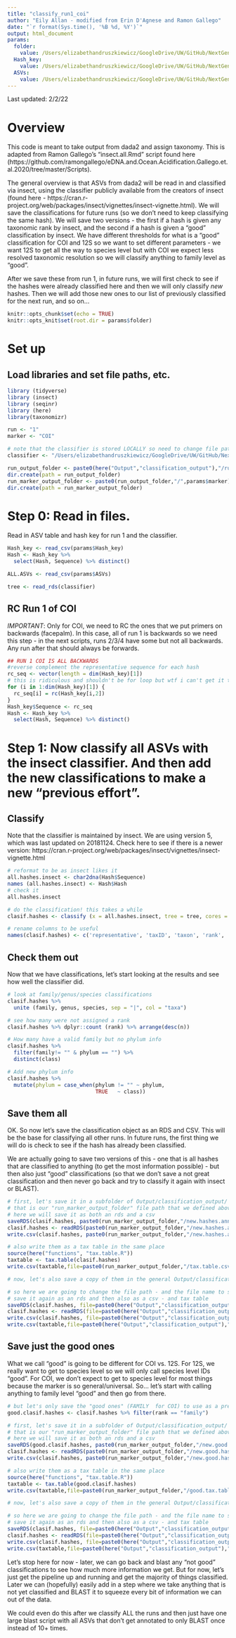 ```yaml
---
title: "classify_run1_coi"
author: "Eily Allan - modified from Erin D'Agnese and Ramon Gallego"
date: "`r format(Sys.time(), '%B %d, %Y')`"
output: html_document
params: 
  folder:
    value: /Users/elizabethandruszkiewicz/GoogleDrive/UW/GitHub/NextGenNEPA_EA/Output/classification_output/run1_20211117/COI
  Hash_key:
    value: /Users/elizabethandruszkiewicz/GoogleDrive/UW/GitHub/NextGenNEPA_EA/Output/dada2_output/run1_20211117/COI/hash_key.csv
  ASVs: 
    value: /Users/elizabethandruszkiewicz/GoogleDrive/UW/GitHub/NextGenNEPA_EA/Output/dada2_output/run1_20211117/COI/ASV_table.csv
---
```


Last updated: 2/2/22

# Overview

This code is meant to take output from dada2 and assign taxonomy. This is adapted from Ramon Gallego's "insect.all.Rmd" script found here (https://github.com/ramongallego/eDNA.and.Ocean.Acidification.Gallego.et.al.2020/tree/master/Scripts). 

The general overview is that ASVs from dada2 will be read in and classified via insect, using the classifier publicly available from the creators of insect (found here - https://cran.r-project.org/web/packages/insect/vignettes/insect-vignette.html). We will save the classifications for future runs (so we don't need to keep classifying the same hash). We will save two versions - the first if a hash is given any taxonomic rank by insect, and the second if a hash is given a "good" classification by insect. We have different thresholds for what is a "good" classification for COI and 12S so we want to set different parameters - we want 12S to get all the way to species level but with COI we expect less resolved taxonomic resolution so we will classify anything to family level as "good".

After we save these from run 1, in future runs, we will first check to see if the hashes were already classified here and then we will only classify *new* hashes. Then we will add those new ones to our list of previously classified for the next run, and so on...
 
```r
knitr::opts_chunk$set(echo = TRUE)
knitr::opts_knit$set(root.dir = params$folder)
```

# Set up

## Load libraries and set file paths, etc.

```r
library (tidyverse)
library (insect)
library (seqinr)
library (here)
library(taxonomizr)

run <- "1"
marker <- "COI"

# note that the classifier is stored LOCALLY so need to change file path 
classifier <- "/Users/elizabethandruszkiewicz/GoogleDrive/UW/GitHub/NextGenNEPA_LOCAL/Input/classifiers/classifier_COI_v5.rds"

run_output_folder <- paste0(here("Output","classification_output"),"/run",params$run) 
dir.create(path = run_output_folder)
run_marker_output_folder <- paste0(run_output_folder,"/",params$marker)
dir.create(path = run_marker_output_folder)
```


# Step 0: Read in files.

Read in ASV table and hash key for run 1 and the classifier.

```r

Hash_key <- read_csv(params$Hash_key)
Hash <- Hash_key %>%
  select(Hash, Sequence) %>% distinct()

ALL.ASVs <- read_csv(params$ASVs)

tree <- read_rds(classifier)

```

## RC Run 1 of COI

*IMPORTANT*: Only for COI, we need to RC the ones that we put primers on backwards (facepalm). In this case, all of run 1 is backwards so we need this step - in the next scripts, runs 2/3/4 have some but not all backwards. Any run after that should always be forwards.  

```r

## RUN 1 COI IS ALL BACKWARDS
#reverse complement the representative sequence for each hash
rc_seq <- vector(length = dim(Hash_key)[1])
# this is ridiculous and shouldn't be for loop but wtf i can't get it to work
for (i in 1:dim(Hash_key)[1]) {
  rc_seq[i] = rc(Hash_key[i,2])
}
Hash_key$Sequence <- rc_seq
Hash <- Hash_key %>%
  select(Hash, Sequence) %>% distinct()
```


# Step 1: Now classify all ASVs with the insect classifier. And then add the new classifications to make a new "previous effort".

## Classify 

Note that the classifier is maintained by insect. We are using version 5, which was last updated on 20181124. Check here to see if there is a newer version: https://cran.r-project.org/web/packages/insect/vignettes/insect-vignette.html

```r

# reformat to be as insect likes it
all.hashes.insect <- char2dna(Hash$Sequence)
names (all.hashes.insect) <- Hash$Hash
# check it
all.hashes.insect

# do the classification! this takes a while
clasif.hashes <- classify (x = all.hashes.insect, tree = tree, cores = 4)

# rename columns to be useful
names(clasif.hashes) <- c('representative', 'taxID', 'taxon', 'rank', 'score', 'kingdom', 'phylum', 'class', 'order', 'family', 'genus', 'species')

```

## Check them out
Now that we have classifications, let's start looking at the results and see how well the classifier did.

```r

# look at family/genus/species classifications
clasif.hashes %>% 
  unite (family, genus, species, sep = "|", col = "taxa")

# see how many were not assigned a rank
clasif.hashes %>% dplyr::count (rank) %>% arrange(desc(n))

# How many have a valid family but no phylum info
clasif.hashes %>% 
  filter(family!= "" & phylum == "") %>% 
  distinct(class) 

# Add new phylum info
clasif.hashes %>% 
  mutate(phylum = case_when(phylum != "" ~ phylum,
                            TRUE   ~ class))

```

## Save them all

OK. So now let's save the classification object as an RDS and CSV. This will be the base for classifying all other runs. In future runs, the first thing we will do is check to see if the hash has already been classified. 

We are actually going to save two versions of this - one that is all hashes that are classified to anything (to get the most information possible) - but then also just "good" classifications (so that we don't save a not great classification and then never go back and try to classify it again with insect or BLAST). 

```r

# first, let's save it in a subfolder of Output/classification_output/ and the run - so we know what was classified only from run 1
# that is our "run_marker_output_folder" file path that we defined above
# here we will save it as both an rds and a csv 
saveRDS(clasif.hashes, paste0(run_marker_output_folder,"/new.hashes.annotated.rds"))
clasif.hashes <- readRDS(paste0(run_marker_output_folder,"/new.hashes.annotated.rds"))
write.csv(clasif.hashes, paste0(run_marker_output_folder,"/new.hashes.annotated.csv"))

# also write them as a tax table in the same place
source(here("functions", "tax.table.R"))
taxtable <- tax.table(clasif.hashes)
write.csv(taxtable,file=paste0(run_marker_output_folder,"/tax.table.csv"))

# now, let's also save a copy of them in the general Output/classification_output folder that we can re-write over and over again as we add new classifications each time that we add another run 

# so here we are going to change the file path - and the file name to say "all.previous.hashes" - and let's also add the date on the end of the file name so we know when it was last updated - this will be slightly annoying later when we have to change the file name when we read in the classifications, but probably worth it so we keep track of things
# save it again as an rds and then also as a csv - and tax table
saveRDS(clasif.hashes, file=paste0(here("Output","classification_output"),"/",format(Sys.Date(), "%Y%m%d"), ".", params$marker,".all.previous.hashes.annotated.rds"))
clasif.hashes <- readRDS(file=paste0(here("Output","classification_output"),"/",format(Sys.Date(), "%Y%m%d"), ".", params$marker,".all.previous.hashes.annotated.rds"))
write.csv(clasif.hashes, file=paste0(here("Output","classification_output"),"/",format(Sys.Date(), "%Y%m%d"), ".", params$marker,".all.previous.hashes.annotated.csv"))
write.csv(taxtable,file=paste0(here("Output","classification_output"),"/",format(Sys.Date(), "%Y%m%d"), ".", params$marker,"previous.tax.table.csv"))

```

## Save just the good ones 

What we call "good" is going to be different for COI vs. 12S. For 12S, we really want to get to species level so we will only call species level IDs "good". For COI, we don't expect to get to species level for most things because the marker is so general/universal. So... let's start with calling anything to family level "good" and then go from there. 

```r

# but let's only save the "good ones" (FAMILY  for COI) to use as a previous effort 
good.clasif.hashes <- clasif.hashes %>% filter(rank == "family")

# first, let's save it in a subfolder of Output/classification_output/ and the run - so we know what was classified only from run 1
# that is our "run_marker_output_folder" file path that we defined above
# here we will save it as both an rds and a csv 
saveRDS(good.clasif.hashes, paste0(run_marker_output_folder,"/new.good.hashes.annotated.rds"))
clasif.hashes <- readRDS(paste0(run_marker_output_folder,"/new.good.hashes.annotated.rds"))
write.csv(clasif.hashes, paste0(run_marker_output_folder,"/new.good.hashes.annotated.csv"))

# also write them as a tax table in the same place
source(here("functions", "tax.table.R"))
taxtable <- tax.table(good.clasif.hashes)
write.csv(taxtable,file=paste0(run_marker_output_folder,"/good.tax.table.csv"))

# now, let's also save a copy of them in the general Output/classification_output folder that we can re-write over and over again as we add new classifications each time that we add another run 

# so here we are going to change the file path - and the file name to say "all.previous.hashes" - and let's also add the date on the end of the file name so we know when it was last updated - this will be slightly annoying later when we have to change the file name when we read in the classifications, but probably worth it so we keep track of things
# save it again as an rds and then also as a csv - and tax table
saveRDS(clasif.hashes, file=paste0(here("Output","classification_output"),"/",format(Sys.Date(), "%Y%m%d"), ".", params$marker,".all.good.previous.hashes.annotated.rds"))
clasif.hashes <- readRDS(file=paste0(here("Output","classification_output"),"/",format(Sys.Date(), "%Y%m%d"), ".", params$marker,".all.good.previous.hashes.annotated.rds"))
write.csv(clasif.hashes, file=paste0(here("Output","classification_output"),"/",format(Sys.Date(), "%Y%m%d"), ".", params$marker,".all.good.previous.hashes.annotated.csv"))
write.csv(taxtable,file=paste0(here("Output","classification_output"),"/",format(Sys.Date(), "%Y%m%d"), ".", params$marker,"previous.good.tax.table.csv"))

```

Let's stop here for now - later, we can go back and blast any "not good" classifications to see how much more information we get. But for now, let's just get the pipeline up and running and get the majority of things classified. Later we can (hopefully) easily add in a step where we take anything that is not yet classified and BLAST it to squeeze every bit of information we can out of the data. 

We could even do this after we classify ALL the runs and then just have one large blast script with all ASVs that don't get annotated to only BLAST once instead of 10+ times. 
